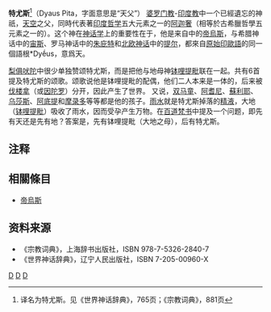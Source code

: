 {{Infobox deity|type=Hindu|devanagari=|affiliation=[[提婆_(印度神話)|提婆]]|abode={{le|天界 (印度)|Dyuloka|天界}}、[[空界|空界]]({{IAST|ākāśa}}, {{lang|sa|आकाश}})|member_of=[[五大|五]][[大種|大]]|other_names=[[阿迦奢|阿迦奢]]|deity_of={{le|以太_(元素)|Aether_(classical_element)|以太}}、天空之神|consort=[[頗哩提毗|頗哩提毗]]|offspring=吠陀诸神|texts=[[梨俱吠陀|梨俱吠陀]]|Greek_equivalent=[[宙斯|宙斯]]|Roman_equivalent=[[朱庇特|朱庇特]]/{{le|狄斯帕特|Dīs Pater}}|equivalent1=[[帝烏斯|帝烏斯]]|equivalent1_type=原始印欧}}{{印度教}}
'''特尤斯'''<ref>译名为特尤斯。见《世界神话辞典》，765页；《宗教词典》，881页</ref>（Dyaus Pita，字面意思是“天父”） [[婆罗门教|婆罗门教]]-[[印度教|印度教]]中一个已經遺忘的神祇，[[天空|天空]]之父，同時代表著[[印度哲学|印度哲学]]五大元素之一的[[阿迦奢|阿迦奢]]（相等於古希臘哲學五元素之一的{{le|以太_(元素)|Aether_(classical_element)|以太}}）。这个神在[[神话学|神话学]]上的重要性在于，他是来自{{le|原始印歐語民族宗教|Proto-Indo-European religion|原始印欧神话}}中的[[帝烏斯|帝烏斯]]，与希腊神话中的[[宙斯|宙斯]]、罗马神话中的[[朱庇特|朱庇特]]和[[北欧神话|北欧神话]]中的[[提尔|提尔]]，都來自[[原始印歐語|原始印歐語]]的同一個語根*Dyḗus，意爲天。

[[梨俱吠陀|梨俱吠陀]]中很少单独赞颂特尤斯，而是把他与地母神[[钵哩提毗|钵哩提毗]]联在一起。共有6首提及特尤斯的颂歌。颂歌说他是钵哩提毗的配偶，他们二人本来是一体的，后来被[[伐楼拿|伐楼拿]]（或[[因陀罗|因陀罗]]）分开，因此产生了世界。 又说，[[双马童|双马童]]、[[阿耆尼|阿耆尼]]、[[蘇利耶|蘇利耶]]、[[乌莎斯|乌莎斯]]、[[阿底提|阿底提]]和[[摩录多|摩录多]]等等都是他的孩子。[[雨水|雨水]]就是特尤斯掉落的[[精液|精液]]，大地（[[頗哩提毗|钵哩提毗]]）吸收了雨水，因而受孕产生万物。在[[百道梵书|百道梵书]]中提及一个问题，即先有天还是先有地？答案是，先有钵哩提毗（大地之母），后有特尤斯。

==注释==
<references />

== 相關條目 ==
* [[帝烏斯|帝烏斯]]

==资料来源==
*《宗教词典》，上海辞书出版社，ISBN 978-7-5326-2840-7
*《世界神话辞典》，辽宁人民出版社，ISBN 7-205-00960-X

{{印度神話}}
{{hindu-myth-stub}}

[[Category:印度教神祇|D]]
[[Category:梵语词汇|D]]
[[Category:天空神|D]]